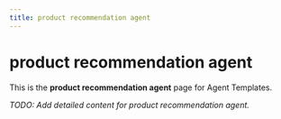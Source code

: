 ```yaml
---
title: product recommendation agent
---
```


# product recommendation agent

This is the **product recommendation agent** page for Agent Templates.

_TODO: Add detailed content for product recommendation agent._
